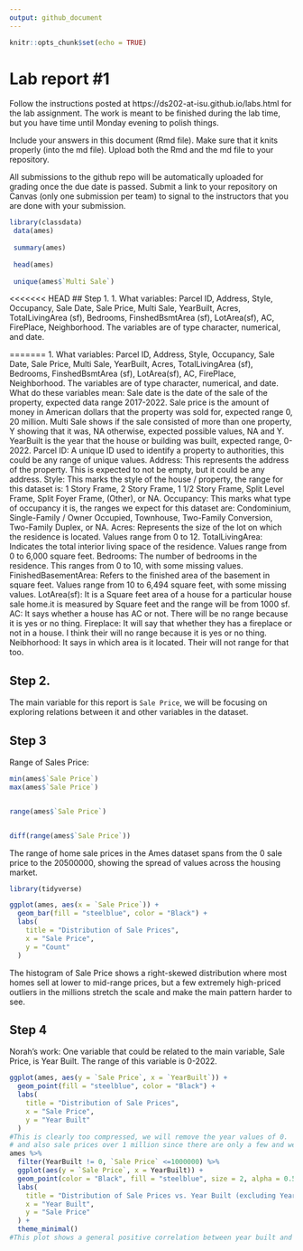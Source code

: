 ```yaml
---
output: github_document
---
```


<!-- README.md is generated from README.Rmd. Please edit the README.Rmd file -->


```r
knitr::opts_chunk$set(echo = TRUE)
```

# Lab report #1

Follow the instructions posted at https://ds202-at-isu.github.io/labs.html for the lab assignment. The work is meant to be finished during the lab time, but you have time until Monday evening to polish things.

Include your answers in this document (Rmd file). Make sure that it knits properly (into the md file). Upload both the Rmd and the md file to your repository.  

All submissions to the github repo will be automatically uploaded for grading once the due date is passed.
Submit a link to your repository on Canvas (only one submission per team) to signal to the instructors that you are done with your submission.

```r
library(classdata)
 data(ames)
 
 summary(ames)
 
 head(ames)
 
 unique(ames$`Multi Sale`)
```
<<<<<<< HEAD
## Step 1.
 1. What variables: Parcel ID, Address, Style, Occupancy, Sale Date, Sale Price, Multi Sale, YearBuilt, Acres, TotalLivingArea (sf), Bedrooms, FinshedBsmtArea (sf), LotArea(sf), AC, FirePlace, Neighborhood. The variables are of type character, numerical, and date.
 
=======
 1. What variables: Parcel ID, Address, Style, Occupancy, Sale Date, Sale Price, Multi Sale, YearBuilt, Acres, TotalLivingArea (sf), Bedrooms, FinshedBsmtArea (sf), LotArea(sf), AC, FirePlace, Neighborhood. The variables are of type character, numerical, and date. What do these variables mean: Sale date is the date of the sale of the property, expected data range 2017-2022. Sale price is the amount of money in American dollars that the property was sold for, expected range 0, 20 million. Multi Sale shows if the sale consisted of more than one property, Y showing that it was, NA otherwise, expected possible values, NA and Y. YearBuilt is the year that the house or building was built, expected range, 0-2022.
Parcel ID: A unique ID used to identify a property to authorities, this could be any range of unique values.
Address: This represents the address of the property. This is expected to not be empty, but it could be any address.
Style: This marks the style of the house / property, the range for this dataset is: 1 Story Frame, 2 Story Frame, 1 1/2 Story Frame, Split Level Frame, Split Foyer Frame, (Other), or NA.
Occupancy: This marks what type of occupancy it is, the ranges we expect for this dataset are: Condominium, Single-Family / Owner Occupied, Townhouse, Two-Family Conversion, Two-Family Duplex, or NA.
Acres: Represents the size of the lot on which the residence is located. Values range from 0 to 12.
TotalLivingArea: Indicates the total interior living space of the residence. Values range from 0 to 6,000 square feet.
Bedrooms: The number of bedrooms in the residence. This ranges from 0 to 10, with some missing values.
FinishedBasementArea: Refers to the finished area of the basement in square feet. Values range from 10 to 6,494 square feet, with some missing values.
LotArea(sf): It is a Square feet area of a house for a particular house sale home.it is measured by Square feet and the range will be from 1000 sf. 
AC: It says whether a house has AC or not. There will be no range because it is yes or no thing.
Fireplace: It will say that whether they has a fireplace or not in a house. I think their will no range because it is yes or no thing.
Neibhorhood: It says in which area is it located. Their will not range for that too.
 

## Step 2.
The main variable for this report is `Sale Price`, we will be focusing on exploring relations between it and other variables in the dataset.

## Step 3

Range of Sales Price:

```r
min(ames$`Sale Price`)
max(ames$`Sale Price`)


range(ames$`Sale Price`)


diff(range(ames$`Sale Price`))
```

The range of home sale prices in the Ames dataset spans from the 0 sale price to the 20500000, showing the spread of values across the housing market.
 
```r
library(tidyverse)

ggplot(ames, aes(x = `Sale Price`)) +
  geom_bar(fill = "steelblue", color = "Black") +
  labs(
    title = "Distribution of Sale Prices",
    x = "Sale Price",
    y = "Count"
  )
```
 
 
 The histogram of Sale Price shows a right-skewed distribution where most homes sell at lower to mid-range prices, but a few extremely high-priced outliers in the millions stretch the scale and make the main pattern harder to see.
 
 
## Step 4
 
 Norah's work: 
 One variable that could be related to the main variable, Sale Price, is Year Built. The range of this variable is 0-2022. 
```r

ggplot(ames, aes(y = `Sale Price`, x = `YearBuilt`)) +
  geom_point(fill = "steelblue", color = "Black") +
  labs(
    title = "Distribution of Sale Prices",
    x = "Sale Price",
    y = "Year Built"
  )
#This is clearly too compressed, we will remove the year values of 0.
# and also sale prices over 1 million since there are only a few and we need to see the overall pattern.
ames %>%
  filter(YearBuilt != 0, `Sale Price` <=1000000) %>%
  ggplot(aes(y = `Sale Price`, x = YearBuilt)) +
  geom_point(color = "Black", fill = "steelblue", size = 2, alpha = 0.5) +
  labs(
    title = "Distribution of Sale Prices vs. Year Built (excluding YearBuilt = 0)",
    x = "Year Built",
    y = "Sale Price"
  ) +
  theme_minimal()
#This plot shows a general positive correlation between year built and sale price.
```
